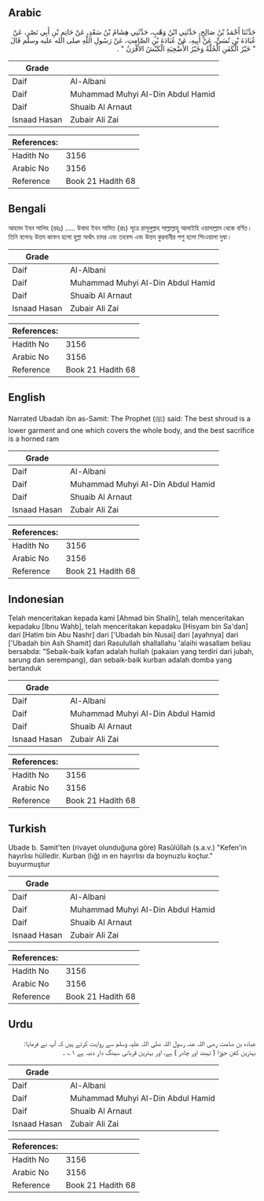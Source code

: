 ## Arabic


<div dir="rtl" lang="ar" style={{fontSize:'larger',backgroundColor:'#f8f9fa',padding:20}}>
حَدَّثَنَا أَحْمَدُ بْنُ صَالِحٍ، حَدَّثَنِي ابْنُ وَهْبٍ، حَدَّثَنِي هِشَامُ بْنُ سَعْدٍ، عَنْ حَاتِمِ بْنِ أَبِي نَصْرٍ، عَنْ عُبَادَةَ بْنِ نُسَىٍّ، عَنْ أَبِيهِ، عَنْ عُبَادَةَ بْنِ الصَّامِتِ، عَنْ رَسُولِ اللَّهِ صلى الله عليه وسلم قَالَ ‏ "‏ خَيْرُ الْكَفَنِ الْحُلَّةُ وَخَيْرُ الأُضْحِيَةِ الْكَبْشُ الأَقْرَنُ ‏"‏ ‏.‏
</div>
<div style={{backgroundColor:'#f8f9fa',padding:20, marginBottom: 10}}><table> <thead> <tr> <th>Grade</th> <th></th> </tr> </thead> <tbody> <tr><td>Daif</td><td>Al-Albani</td></tr><tr><td>Daif</td><td>Muhammad Muhyi Al-Din Abdul Hamid</td></tr><tr><td>Daif</td><td>Shuaib Al Arnaut</td></tr><tr><td>Isnaad Hasan</td><td>Zubair Ali Zai</td></tr></tbody></table><table> <thead> <tr> <th>References:</th> <th></th> </tr> </thead> <tbody><tr><td>Hadith No</td><td>3156</td></tr><tr><td>Arabic No</td><td>3156</td></tr><tr><td>Reference</td><td>Book 21 Hadith 68</td></tr></tbody></table></div>

## Bengali


<div dir="ltr" lang="bn" style={{fontSize:'larger',backgroundColor:'#f8f9fa',padding:20}}>
আহমদ ইবন সালিহ (রহঃ) ..... উবাদা ইবন সামিত (রাঃ) সূত্রে রাসূলুল্লাহ সাল্লাল্লাহু আলাইহি ওয়াসাল্লাম থেকে বর্ণিত। তিনি বলেনঃ উত্তম কাফন হলো হুল্লা অর্থাৎ চাদর এবং তহবন্দ এবং উত্তম কুরবানীর পশু হলো শিংওয়ালা দুম্বা।
</div>
<div style={{backgroundColor:'#f8f9fa',padding:20, marginBottom: 10}}><table> <thead> <tr> <th>Grade</th> <th></th> </tr> </thead> <tbody> <tr><td>Daif</td><td>Al-Albani</td></tr><tr><td>Daif</td><td>Muhammad Muhyi Al-Din Abdul Hamid</td></tr><tr><td>Daif</td><td>Shuaib Al Arnaut</td></tr><tr><td>Isnaad Hasan</td><td>Zubair Ali Zai</td></tr></tbody></table><table> <thead> <tr> <th>References:</th> <th></th> </tr> </thead> <tbody><tr><td>Hadith No</td><td>3156</td></tr><tr><td>Arabic No</td><td>3156</td></tr><tr><td>Reference</td><td>Book 21 Hadith 68</td></tr></tbody></table></div>

## English


<div dir="ltr" lang="en" style={{fontSize:'larger',backgroundColor:'#f8f9fa',padding:20}}>
Narrated Ubadah ibn as-Samit: The Prophet (ﷺ) said: The best shroud is a lower garment and one which covers the whole body, and the best sacrifice is a horned ram
</div>
<div style={{backgroundColor:'#f8f9fa',padding:20, marginBottom: 10}}><table> <thead> <tr> <th>Grade</th> <th></th> </tr> </thead> <tbody> <tr><td>Daif</td><td>Al-Albani</td></tr><tr><td>Daif</td><td>Muhammad Muhyi Al-Din Abdul Hamid</td></tr><tr><td>Daif</td><td>Shuaib Al Arnaut</td></tr><tr><td>Isnaad Hasan</td><td>Zubair Ali Zai</td></tr></tbody></table><table> <thead> <tr> <th>References:</th> <th></th> </tr> </thead> <tbody><tr><td>Hadith No</td><td>3156</td></tr><tr><td>Arabic No</td><td>3156</td></tr><tr><td>Reference</td><td>Book 21 Hadith 68</td></tr></tbody></table></div>

## Indonesian


<div dir="ltr" lang="id" style={{fontSize:'larger',backgroundColor:'#f8f9fa',padding:20}}>
Telah menceritakan kepada kami [Ahmad bin Shalih], telah menceritakan kepadaku [Ibnu Wahb], telah menceritakan kepadaku [Hisyam bin Sa'dan] dari [Hatim bin Abu Nashr] dari ['Ubadah bin Nusai] dari [ayahnya] dari ['Ubadah bin Ash Shamit] dari Rasulullah shallallahu 'alaihi wasallam beliau bersabda: "Sebaik-baik kafan adalah hullah (pakaian yang terdiri dari jubah, sarung dan serempang), dan sebaik-baik kurban adalah domba yang bertanduk
</div>
<div style={{backgroundColor:'#f8f9fa',padding:20, marginBottom: 10}}><table> <thead> <tr> <th>Grade</th> <th></th> </tr> </thead> <tbody> <tr><td>Daif</td><td>Al-Albani</td></tr><tr><td>Daif</td><td>Muhammad Muhyi Al-Din Abdul Hamid</td></tr><tr><td>Daif</td><td>Shuaib Al Arnaut</td></tr><tr><td>Isnaad Hasan</td><td>Zubair Ali Zai</td></tr></tbody></table><table> <thead> <tr> <th>References:</th> <th></th> </tr> </thead> <tbody><tr><td>Hadith No</td><td>3156</td></tr><tr><td>Arabic No</td><td>3156</td></tr><tr><td>Reference</td><td>Book 21 Hadith 68</td></tr></tbody></table></div>

## Turkish


<div dir="ltr" lang="tr" style={{fontSize:'larger',backgroundColor:'#f8f9fa',padding:20}}>
Ubade b. Samit'ten (rivayet olunduğuna göre) Rasûlüllah (s.a.v.) "Kefen'in hayırlısı hülledir. Kurban (lığ) ın en hayırlısı da boynuzlu koçtur." buyurmuştur
</div>
<div style={{backgroundColor:'#f8f9fa',padding:20, marginBottom: 10}}><table> <thead> <tr> <th>Grade</th> <th></th> </tr> </thead> <tbody> <tr><td>Daif</td><td>Al-Albani</td></tr><tr><td>Daif</td><td>Muhammad Muhyi Al-Din Abdul Hamid</td></tr><tr><td>Daif</td><td>Shuaib Al Arnaut</td></tr><tr><td>Isnaad Hasan</td><td>Zubair Ali Zai</td></tr></tbody></table><table> <thead> <tr> <th>References:</th> <th></th> </tr> </thead> <tbody><tr><td>Hadith No</td><td>3156</td></tr><tr><td>Arabic No</td><td>3156</td></tr><tr><td>Reference</td><td>Book 21 Hadith 68</td></tr></tbody></table></div>

## Urdu


<div dir="rtl" lang="ur" style={{fontSize:'larger',backgroundColor:'#f8f9fa',padding:20}}>
عبادہ بن صامت رضی اللہ عنہ رسول اللہ صلی اللہ علیہ وسلم سے روایت کرتے ہیں کہ آپ نے فرمایا: بہترین کفن جوڑا ( تہبند اور چادر ) ہے، اور بہترین قربانی سینگ دار دنبہ ہے ۱؎ ۔
</div>
<div style={{backgroundColor:'#f8f9fa',padding:20, marginBottom: 10}}><table> <thead> <tr> <th>Grade</th> <th></th> </tr> </thead> <tbody> <tr><td>Daif</td><td>Al-Albani</td></tr><tr><td>Daif</td><td>Muhammad Muhyi Al-Din Abdul Hamid</td></tr><tr><td>Daif</td><td>Shuaib Al Arnaut</td></tr><tr><td>Isnaad Hasan</td><td>Zubair Ali Zai</td></tr></tbody></table><table> <thead> <tr> <th>References:</th> <th></th> </tr> </thead> <tbody><tr><td>Hadith No</td><td>3156</td></tr><tr><td>Arabic No</td><td>3156</td></tr><tr><td>Reference</td><td>Book 21 Hadith 68</td></tr></tbody></table></div>